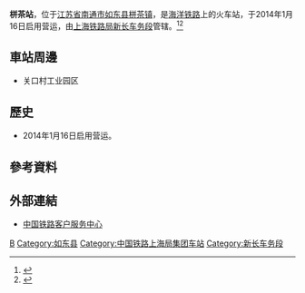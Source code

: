 {{Expand|time=2016-09-23T12:19:09+00:00}}
{{Infobox China railway station
|车站名称 = 栟茶站
|图片 = 
|图片介绍 = 
|其他名称 = 
|车站拼音 = Bencha
|英文名称 = Bencha Railway Station
|车站代码 = 17373
|电报码 = FWH
|拼音码 = BCH
|开通运营 =
|车站位置 = [[江苏省|江苏省]][[南通市|南通市]][[如东县|如东县]][[栟茶镇|栟茶镇]]
|坐标 = 
|归属 = [[上海铁路局|上海铁路局]][[新长车务段|新长车务段]]
|线路 = [[海洋铁路|海洋铁路]]
|车站等级 = 
|使用状态 = 
|月台数目 = 
|股道数目 = 
}}
'''栟茶站'''，位于[[江苏省|江苏省]][[南通市|南通市]][[如东县|如东县]][[栟茶镇|栟茶镇]]，是[[海洋铁路|海洋铁路]]上的火车站，于2014年1月16日启用营运，由[[上海铁路局|上海铁路局]][[新长车务段|新长车务段]]管辖。<ref>{{Cite web |url=http://hcp.tiexing.com/bencha/ |title=栟茶火车站介绍 |access-date=2016-09-23 |archive-date=2017-03-05 |archive-url=https://web.archive.org/web/20170305005903/http://hcp.tiexing.com/bencha/ |dead-url=no }}</ref><ref>{{Cite web |url=http://www.ntjoy.com/news/rd/2013/03/2013-03-04200507.html |title=“三重”力促如东栟茶主要经济指标“加速度” |access-date=2016-09-23 |archive-date=2017-03-05 |archive-url=https://web.archive.org/web/20170305003241/http://www.ntjoy.com/news/rd/2013/03/2013-03-04200507.html |dead-url=no }}</ref>
==車站周邊==
* 关口村工业园区

==歷史==
* 2014年1月16日启用营运。
==參考資料==
{{reflist}}

==外部連結==
* [http://www.12306.cn/mormhweb/ 中国铁路客户服务中心] {{Wayback|url=http://www.12306.cn/mormhweb/ |date=20180205163941 }}

{{China-rail-stub}}
{{海洋铁路}}
[[Category:南通市铁路车站|B]]
[[Category:如东县|Category:如东县]]
[[Category:中国铁路上海局集团车站|Category:中国铁路上海局集团车站]]
[[Category:新长车务段|Category:新长车务段]]